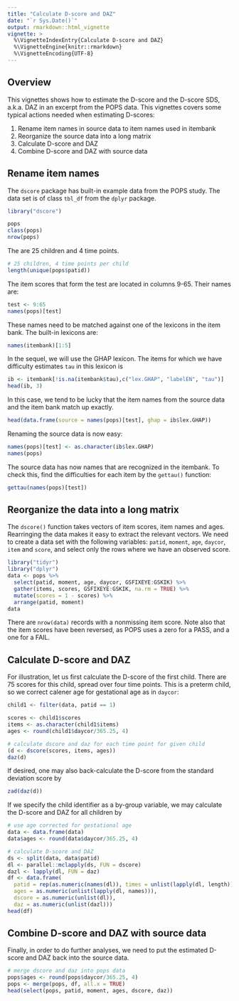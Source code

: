 ```yaml
---
title: "Calculate D-score and DAZ"
date: "`r Sys.Date()`"
output: rmarkdown::html_vignette
vignette: >
  %\VignetteIndexEntry{Calculate D-score and DAZ}
  %\VignetteEngine{knitr::rmarkdown}
  %\VignetteEncoding{UTF-8}
---
```


## Overview

This vignettes shows how to estimate the D-score and the D-score SDS, a.k.a. DAZ in an excerpt from the POPS data. This vignettes covers some typical actions needed when estimating D-scores:

1. Rename item names in source data to item names used in itembank
2. Reorganize the source data into a long matrix
3. Calculate D-score and DAZ
4. Combine D-score and DAZ with source data

## Rename item names

The `dscore` package has built-in example data from the POPS study. The data set is of class `tbl_df` from the `dplyr` package. 

```r
library("dscore")

pops
class(pops)
nrow(pops)
```

The are 25 children and 4 time points. 

```r
# 25 children, 4 time points per child
length(unique(pops$patid))
```

The item scores that form the test are located in columns 9-65. Their names are:
```r
test <- 9:65
names(pops)[test]
```

These names need to be matched against one of the lexicons in the item bank. The built-in lexicons are:

```r
names(itembank)[1:5]
```

In the sequel, we will use the GHAP lexicon. The items for which we have difficulty estimates `tau` in this 
lexicon is

```r
ib <- itembank[!is.na(itembank$tau),c("lex.GHAP", "labelEN", "tau")]
head(ib, 3)
```

In this case, we tend to be lucky that the item names from the source data and the item bank match up exactly.

```r
head(data.frame(source = names(pops)[test], ghap = ib$lex.GHAP))
```

Renaming the source data is now easy:

```r
names(pops)[test] <- as.character(ib$lex.GHAP)
names(pops)
```

The source data has now names that are recognized in the itembank. To check this, find the difficulties for each item by the `gettau()` function:

```r
gettau(names(pops)[test])
```

## Reorganize the data into a long matrix

The `dscore()` function takes vectors of item scores, item names and ages. Rearringing the data makes it easy to extract the relevant vectors. We need to create a data set with the following variables: `patid`, `moment`, `age`, `daycor`, `item` and `score`, and select only the rows where we have an observed score.

```r
library("tidyr")
library("dplyr")
data <- pops %>% 
  select(patid, moment, age, daycor, GSFIXEYE:GSKIK) %>%
  gather(items, scores, GSFIXEYE:GSKIK, na.rm = TRUE) %>%
  mutate(scores = 1 - scores) %>% 
  arrange(patid, moment)
data
```

There are `nrow(data)` records with a nonmissing item score. Note also that the item scores have been reversed, as POPS uses a zero for a PASS, and a one for a FAIL.

## Calculate D-score and DAZ

For illustration, let us first calculate the D-score of the first child. There are 75 scores for this child, spread over four time points. This is a preterm child, so we correct calener age for gestational age as in `daycor`:

```r
child1 <- filter(data, patid == 1)

scores <- child1$scores
items <- as.character(child1$items)
ages <- round(child1$daycor/365.25, 4)

# calculate dscore and daz for each time point for given child
(d <- dscore(scores, items, ages))
daz(d)
```

If desired, one may also back-calculate the D-score from the standard deviation score by 
```r
zad(daz(d))
```

If we specify the child identifier \code{patid} as a by-group variable, 
we may calculate the D-score and DAZ for all children by

```r
# use age corrected for gestational age
data <- data.frame(data)
data$ages <- round(data$daycor/365.25, 4)

# calculate D-score and DAZ
ds <- split(data, data$patid)
dl <- parallel::mclapply(ds, FUN = dscore)
dazl <- lapply(dl, FUN = daz)
df <- data.frame(
  patid = rep(as.numeric(names(dl)), times = unlist(lapply(dl, length))),
  ages = as.numeric(unlist(lapply(dl, names))),
  dscore = as.numeric(unlist(dl)),
  daz = as.numeric(unlist(dazl)))
head(df)
```

## Combine D-score and DAZ with source data

Finally, in order to do further analyses, we need to put the estimated D-score and DAZ back into the source data.

```r
# merge dscore and daz into pops data
pops$ages <- round(pops$daycor/365.25, 4)
pops <- merge(pops, df, all.x = TRUE)
head(select(pops, patid, moment, ages, dscore, daz))
```


